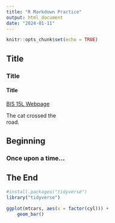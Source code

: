 ```yaml
---
title: "R Markdown Practice"
output: html_document
date: "2024-01-11"
---
```


```r
knitr::opts_chunk$set(echo = TRUE)
```

## Title
### Title
#### Title
[BIS 15L Webpage](https://jmledford3115.github.io/datascibiol/)

The cat crossed the  
road.

## Beginning
### Once upon a time...
## The End

```r
#install.packages("tidyverse")
library("tidyverse")
```

```r
ggplot(mtcars, aes(x = factor(cyl))) +
    geom_bar()
```
